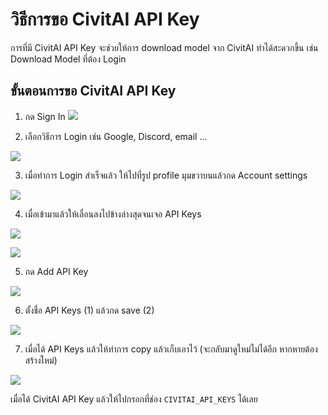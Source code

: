 # วิธีการขอ CivitAI API Key

การที่มี CivitAI API Key จะช่วยให้การ download model จาก CivitAI ทำได้สะดวกขึ้น เช่น Download Model ที่ต้อง Login

## ขั้นตอนการขอ CivitAI API Key

1. กด Sign In
![](/civit_1_1.png)

2. เลือกวิธีการ Login เช่น Google, Discord, email ...

![](/civit_1_2.png)

3. เมื่อทำการ Login สำเร็จแล้ว ให้ไปที่รูป profile มุมขวาบนแล้วกด Account settings

![](/civit_1_3.png)

4. เมื่อเข้ามาแล้วให้เลื่อนลงไปข้างล่างสุดจนเจอ API Keys

![](/civit_1_4.png)

![](/civit_1_5.png)

5. กด Add API Key

![](/civit_1_6.png)

6. ตั้งชื่อ API Keys (1) แล้วกด save (2)

![](/civit_1_7.png)

7. เมื่อได้ API Keys แล้วให้ทำการ copy แล้วเก็บเอาไว้ (จะกลับมาดูใหม่ไม่ได้อีก หากหายต้องสร้างใหม่)

![](/civit_1_8.png)

เมื่อได้ CivitAI API Key แล้วให้ไปกรอกที่ช่อง `CIVITAI_API_KEYS` ได้เลย 